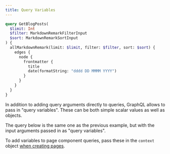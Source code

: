 ---
title: Query Variables
---

```graphql preview
query GetBlogPosts(
  $limit: Int
  $filter: MarkdownRemarkFilterInput
  $sort: MarkdownRemarkSortInput
) {
  allMarkdownRemark(limit: $limit, filter: $filter, sort: $sort) {
    edges {
      node {
        frontmatter {
          title
          date(formatString: "dddd DD MMMM YYYY")
        }
      }
    }
  }
}
```

In addition to adding query arguments directly to queries, GraphQL allows to pass in "query variables". These can be both simple scalar values as well as objects.

The query below is the same one as the previous example, but with the input arguments passed in as "query variables".

To add variables to page component queries, pass these in the `context` object [when creating pages](https://gatsbyjs.org/docs/creating-and-modifying-pages/#creating-pages-in-gatsby-nodejs).
